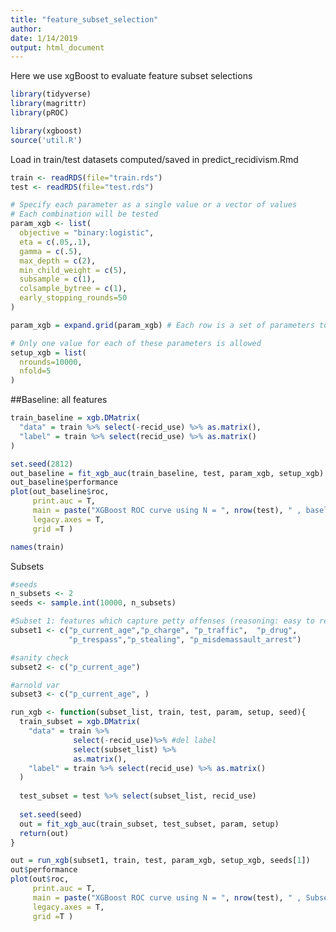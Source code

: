 ```yaml
---
title: "feature_subset_selection"
author: 
date: 1/14/2019
output: html_document
---
```


Here we use xgBoost to evaluate feature subset selections

```r
library(tidyverse)
library(magrittr)
library(pROC)

library(xgboost)
source('util.R')
```

Load in train/test datasets computed/saved in predict_recidivism.Rmd
```r
train <- readRDS(file="train.rds")
test <- readRDS(file="test.rds")
```


```r
# Specify each parameter as a single value or a vector of values
# Each combination will be tested
param_xgb <- list(
  objective = "binary:logistic",
  eta = c(.05,.1),
  gamma = c(.5),
  max_depth = c(2),
  min_child_weight = c(5),
  subsample = c(1),
  colsample_bytree = c(1),
  early_stopping_rounds=50
)

param_xgb = expand.grid(param_xgb) # Each row is a set of parameters to be cross validated

# Only one value for each of these parameters is allowed
setup_xgb = list(
  nrounds=10000,
  nfold=5
)
```



##Baseline: all features 
```r
train_baseline = xgb.DMatrix(
  "data" = train %>% select(-recid_use) %>% as.matrix(),
  "label" = train %>% select(recid_use) %>% as.matrix()
)

set.seed(2812)
out_baseline = fit_xgb_auc(train_baseline, test, param_xgb, setup_xgb)
out_baseline$performance
plot(out_baseline$roc,
     print.auc = T,
     main = paste("XGBoost ROC curve using N = ", nrow(test), " , baseline"),
     legacy.axes = T,
     grid =T )
```


```r
names(train)
```

Subsets
```r
#seeds 
n_subsets <- 2
seeds <- sample.int(10000, n_subsets)

#Subset 1: features which capture petty offenses (reasoning: easy to recidivate)
subset1 <- c("p_current_age","p_charge", "p_traffic",  "p_drug", 
             "p_trespass","p_stealing", "p_misdemassault_arrest")

#sanity check
subset2 <- c("p_current_age")

#arnold var
subset3 <- c("p_current_age", )

```


```r
run_xgb <- function(subset_list, train, test, param, setup, seed){
  train_subset = xgb.DMatrix(
    "data" = train %>% 
              select(-recid_use)%>% #del label
              select(subset_list) %>%
              as.matrix(),
    "label" = train %>% select(recid_use) %>% as.matrix()
  )
  
  test_subset = test %>% select(subset_list, recid_use)
  
  set.seed(seed)
  out = fit_xgb_auc(train_subset, test_subset, param, setup)
  return(out)
}

```

```r

out = run_xgb(subset1, train, test, param_xgb, setup_xgb, seeds[1])
out$performance
plot(out$roc,
     print.auc = T,
     main = paste("XGBoost ROC curve using N = ", nrow(test), " , Subset 1"),
     legacy.axes = T,
     grid =T )

```








